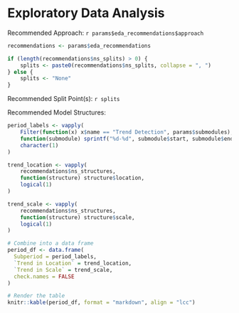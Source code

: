 # Exploratory Data Analysis

Recommended Approach: `r params$eda_recommendations$approach`

```r
recommendations <- params$eda_recommendations

if (length(recommendations$ns_splits) > 0) {
	splits <- paste0(recommendations$ns_splits, collapse = ", ")
} else {
	splits <- "None"
}
```

Recommended Split Point(s): `r splits`

Recommended Model Structures:

```r
period_labels <- vapply(
	Filter(function(x) x$name == "Trend Detection", params$submodules), 
	function(submodule) sprintf("%d-%d", submodule$start, submodule$end), 
	character(1)
)

trend_location <- vapply(
	recommendations$ns_structures,
	function(structure) structure$location, 
	logical(1)
)

trend_scale <- vapply(
	recommendations$ns_structures,
	function(structure) structure$scale,
	logical(1)
)

# Combine into a data frame
period_df <- data.frame(
  Subperiod = period_labels,
  `Trend in Location` = trend_location,
  `Trend in Scale` = trend_scale,
  check.names = FALSE
)

# Render the table
knitr::kable(period_df, format = "markdown", align = "lcc")
```



